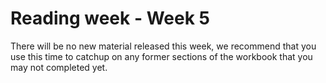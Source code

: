 # Reading week - Week 5

There will be no new material released this week, we recommend that you use this time to catchup on any former sections of the workbook that you may not completed yet. 